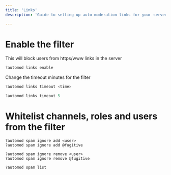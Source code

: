 ---
title: 'Links'
description: 'Guide to setting up auto moderation links for your server.'

---

# Enable the filter

This will block users from https/www links in the server

<CodeGroup>

```javascript Example
?automod links enable
```

</CodeGroup>

Change the timeout minutes for the filter

<CodeGroup>

```javascript Syntax
?automod links timeout <time>
```

```javascript Example
?automod links timeout 5
```

</CodeGroup>

# Whitelist channels, roles and users from the filter

```
?automod spam ignore add <user>
?automod spam ignore add @fugitive
```

```
?automod spam ignore remove <user>
?automod spam ignore remove @fugitive
```

```
?automod spam list
```